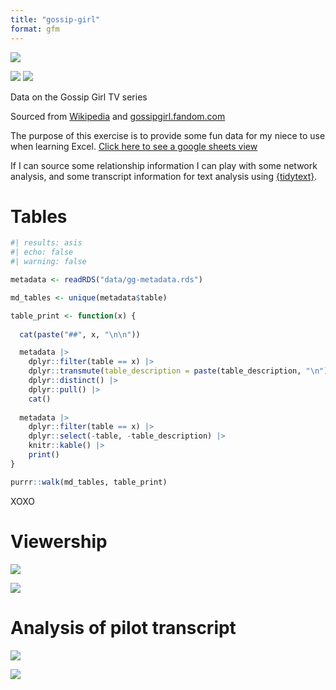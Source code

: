 ```yaml
---
title: "gossip-girl"
format: gfm
---
```


![](https://img.shields.io/badge/XOXO-done-B40411?style=for-the-badge&labelColor=black
)

![](assets/Gossip_Girl_season_3_DVD.png)
![](assets/Gossip_Girl_season_4_DVD.png)

Data on the Gossip Girl TV series

Sourced from [Wikipedia](https://en.wikipedia.org/wiki/Gossip_Girl) and 
[gossipgirl.fandom.com](https://gossipgirl.fandom.com/wiki/Gossip_Girl_Wiki)

The purpose of this exercise is to provide some fun data for my niece to use when 
learning Excel. [Click here to see a google sheets view](https://docs.google.com/spreadsheets/d/1wDTANHdBV6wMknnWzSC2ajtxuNmZuUhHrziACAEBTDQ/edit?usp=sharing)

If I can source some relationship information I can play with some network analysis, 
and some transcript information for text analysis using 
[{tidytext}](https://juliasilge.github.io/tidytext/).

# Tables

```r
#| results: asis
#| echo: false
#| warning: false

metadata <- readRDS("data/gg-metadata.rds")

md_tables <- unique(metadata$table)

table_print <- function(x) {
  
  cat(paste("##", x, "\n\n"))

  metadata |> 
    dplyr::filter(table == x) |> 
    dplyr::transmute(table_description = paste(table_description, "\n")) |> 
    dplyr::distinct() |> 
    dplyr::pull() |> 
    cat()
  
  metadata |> 
    dplyr::filter(table == x) |> 
    dplyr::select(-table, -table_description) |> 
    knitr::kable() |> 
    print()
}

purrr::walk(md_tables, table_print)

```

XOXO

# Viewership

![](charts/viewership-bar.png)

![](charts/viewership-line.png)

# Analysis of pilot transcript

![](charts/gg-pilot-speaking-about.png)

![](charts/gg-pilot-sentiment.png)
